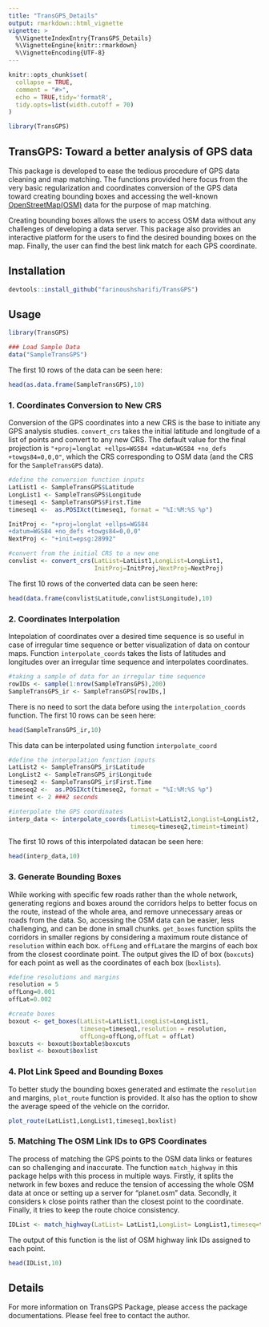 ```yaml
---
title: "TransGPS_Details"
output: rmarkdown::html_vignette
vignette: >
  %\VignetteIndexEntry{TransGPS_Details}
  %\VignetteEngine{knitr::rmarkdown}
  %\VignetteEncoding{UTF-8}
---
```


```r
knitr::opts_chunk$set(
  collapse = TRUE,
  comment = "#>",
  echo = TRUE,tidy='formatR', 
  tidy.opts=list(width.cutoff = 70)
)
```

```r
library(TransGPS)
```

## TransGPS: Toward a better analysis of GPS data

This package is developed to ease the tedious procedure of GPS data cleaning and map matching. The functions provided here focus from the very basic regularization and coordinates conversion of the GPS data toward creating bounding boxes and accessing the well-known [OpenStreetMap(OSM)](https://www.openstreetmap.org) data for the purpose of map matching. 

Creating bounding boxes allows the users to access OSM data without any challenges of developing a data server. This package also provides an interactive platform for the users to find the desired bounding boxes on the map. Finally, the user can find the best link match for each GPS coordinate.

## Installation

```r
devtools::install_github("farinoushsharifi/TransGPS")
```

## Usage

```r
library(TransGPS)

### Load Sample Data
data("SampleTransGPS")
```

The first 10 rows of the data can be seen here:

```r
head(as.data.frame(SampleTransGPS),10)
```

### 1. Coordinates Conversion to New CRS

Conversion of the GPS coordinates into a new CRS is the base to initiate any GPS analysis studies. `convert_crs` takes the initial latitude and longitude of a list of points and convert to any new CRS. The default value for the final projection is `"+proj=longlat +ellps=WGS84 +datum=WGS84 +no_defs +towgs84=0,0,0"`, which the CRS corresponding to OSM data (and the CRS for the `SampleTransGPS` data).

```r
#define the conversion function inputs 
LatList1 <- SampleTransGPS$Latitude  
LongList1 <- SampleTransGPS$Longitude
timeseq1 <- SampleTransGPS$First.Time
timeseq1 <-  as.POSIXct(timeseq1, format = "%I:%M:%S %p")

InitProj <- "+proj=longlat +ellps=WGS84 
+datum=WGS84 +no_defs +towgs84=0,0,0"
NextProj <- "+init=epsg:28992"

#convert from the initial CRS to a new one
convlist <- convert_crs(LatList=LatList1,LongList=LongList1,
                        InitProj=InitProj,NextProj=NextProj)
```

The first 10 rows of the converted data can be seen here:

```r
head(data.frame(convlist$Latitude,convlist$Longitude),10)
```

### 2. Coordinates Interpolation

Intepolation of coordinates over a desired time sequence is so useful in case of irregular time sequence or better visualization of data on contour maps. Function `interpolate_coords` takes the lists of latitudes and longitudes over an irregular time sequence and interpolates coordinates.
```r
#taking a sample of data for an irregular time sequence
rowIDs <- sample(1:nrow(SampleTransGPS),200)
SampleTransGPS_ir <- SampleTransGPS[rowIDs,]
```

There is no need to sort the data before using the `interpolation_coords` function. The first 10 rows can be seen here:

```r
head(SampleTransGPS_ir,10)
```

This data can be interpolated using function `interpolate_coord`
```r
#define the interpolation function inputs
LatList2 <- SampleTransGPS_ir$Latitude
LongList2 <- SampleTransGPS_ir$Longitude
timeseq2 <- SampleTransGPS_ir$First.Time
timeseq2 <-  as.POSIXct(timeseq2, format = "%I:%M:%S %p")
timeint <- 2 ###2 seconds

#interpolate the GPS coordinates
interp_data <- interpolate_coords(LatList=LatList2,LongList=LongList2,
                                  timeseq=timeseq2,timeint=timeint)
```

The first 10 rows of this interpolated datacan be seen here:

```r
head(interp_data,10)
```

### 3. Generate Bounding Boxes

While working with specific few roads rather than the whole network, generating regions and boxes around the corridors helps to better focus on the route, instead of the whole area, and remove unnecessary areas or roads from the data. So, accessing the OSM data can be easier, less challenging, and can be done in small chunks. `get_boxes` function splits the corridors in smaller regions by considering a maximum route distance of `resolution` within each box. `offLong` and `offLat`are the margins of each box from the closest coordinate point. The output gives the ID of box (`boxcuts`) for each point as well as the coordinates of each box (`boxlists`).
```r
#define resolutions and margins
resolution = 5
offLong=0.001
offLat=0.002

#create boxes
boxout <- get_boxes(LatList=LatList1,LongList=LongList1,
                    timeseq=timeseq1,resolution = resolution,
                    offLong=offLong,offLat = offLat)
boxcuts <- boxout$boxtable$boxcuts
boxlist <- boxout$boxlist
```

### 4. Plot Link Speed and Bounding Boxes

To better study the bounding boxes generated and estimate the `resolution` and margins, `plot_route` function is provided. It also has the option to show the average speed of the vehicle on the corridor.

```r
plot_route(LatList1,LongList1,timeseq1,boxlist)
```

### 5. Matching The OSM Link IDs to GPS Coordinates

The process of matching the GPS points to the OSM data links or features can so challenging and inaccurate. The function `match_highway` in this package helps with this process in multiple ways. Firstly, it splits the network in few boxes and reduce the tension of accessing the whole OSM data at once or setting up a server for "planet.osm" data. Secondly, it considers `k` close points rather than the closest point to the coordinate. Finally, it tries to keep the route choice consistency.  
```r
IDList <- match_highway(LatList= LatList1,LongList= LongList1,timeseq=timeseq1,k=5,boxcuts = boxcuts, boxlist=boxlist)
```

The output of this function is the list of OSM highway link IDs assigned to each point.

```r
head(IDList,10)
```

## Details

For more information on TransGPS Package, please access the package documentations. Please feel free to contact the author.
